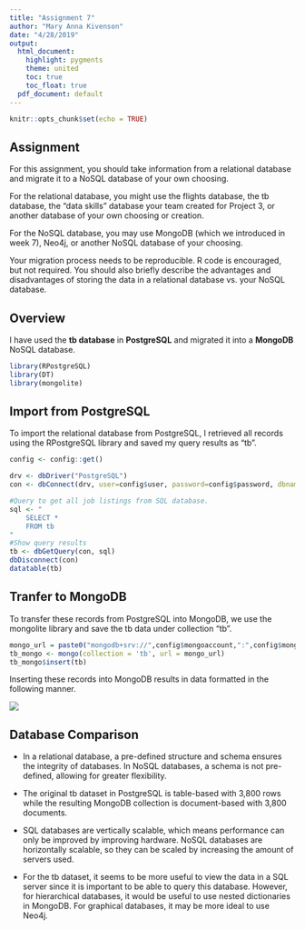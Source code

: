 ```yaml
---
title: "Assignment 7"
author: "Mary Anna Kivenson"
date: "4/28/2019"
output:
  html_document:
    highlight: pygments
    theme: united
    toc: true
    toc_float: true
  pdf_document: default
---
```


```r
knitr::opts_chunk$set(echo = TRUE)
```

## Assignment 

For this assignment, you should take information from a relational database and migrate it to a NoSQL database of your own choosing. 

For the relational database, you might use the flights database, the tb database, the "data skills" database your team created for Project 3, or another database of your own choosing or creation.

For the NoSQL database, you may use MongoDB (which we introduced in week 7), Neo4j, or another NoSQL database of your choosing.

Your migration process needs to be reproducible.  R code is encouraged, but not required.  You should also briefly describe the advantages and disadvantages of storing the data in a relational database vs. your NoSQL database.

## Overview

I have used the **tb database** in **PostgreSQL** and migrated it into a **MongoDB** NoSQL database.


```r
library(RPostgreSQL)
library(DT)
library(mongolite)
```

## Import from PostgreSQL

To import the relational database from PostgreSQL, I retrieved all records using the RPostgreSQL library and saved my query results as "tb".

```r
config <- config::get()

drv <- dbDriver("PostgreSQL")
con <- dbConnect(drv, user=config$user, password=config$password, dbname=config$dbname, port = config$port, host= config$host)

#Query to get all job listings from SQL database.
sql <- " 
    SELECT *
    FROM tb
"
#Show query results
tb <- dbGetQuery(con, sql)
dbDisconnect(con)
datatable(tb)
```

## Tranfer to MongoDB

To transfer these records from PostgreSQL into MongoDB, we use the mongolite library and save the tb data under collection "tb".

```r
mongo_url = paste0("mongodb+srv://",config$mongoaccount,":",config$mongopassword,"@data607-lsmtk.mongodb.net/test?retryWrites=true")
tb_mongo <- mongo(collection = 'tb', url = mongo_url)
tb_mongo$insert(tb)
```

Inserting these records into MongoDB results in data formatted in the following manner.

![](https://raw.githubusercontent.com/mkivenson/Data-Acquisition-and-Management/master/Assignment%207/mongo.png)


## Database Comparison

* In a relational database, a pre-defined structure and schema ensures the integrity of databases. In NoSQL databases, a schema is not pre-defined, allowing for greater flexibility.

* The original tb dataset in PostgreSQL is table-based with 3,800 rows while the resulting MongoDB collection is document-based with 3,800 documents.

* SQL databases are vertically scalable, which means performance can only be improved by improving hardware. NoSQL databases are horizontally scalable, so they can be scaled by increasing the amount of servers used.

* For the tb dataset, it seems to be more useful to view the data in a SQL server since it is important to be able to query this database. However, for hierarchical databases, it would be useful to use nested dictionaries in MongoDB. For graphical databases, it may be more ideal to use Neo4j.
